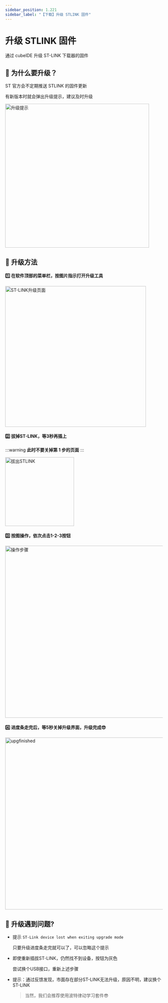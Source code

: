 ```yaml
---
sidebar_position: 1.221
sidebar_label: "【下载】升级 STLINK 固件"
---
```


# 升级 STLINK 固件

通过 cubeIDE 升级 ST-LINK 下载器的固件

## 📌 为什么要升级？

ST 官方会不定期推送 STLINK 的固件更新

有新版本时就会弹出升级提示，建议及时升级

<div style={{ display: "flex", justifyContent: "left", alignItems: "center", marginBottom: "0px"}}>
<img src={require('./img/STLinkUpdate/linkNewVersion.png').default} alt="升级提示" width="460px" />
</div>

## 📌 升级方法

#### 1️⃣ 在软件顶部的菜单栏，按图片指示打开升级工具

<div style={{ display: "flex", justifyContent: "left", alignItems: "center", marginBottom: "20px"}}>
<img src={require('./img/STLinkUpdate/findupgtool.png').default} alt="ST-LINK升级页面" width="450px" style={{boxShadow: "0px 0px 5PX 2px rgba(0, 0, 0, 0.1), inset 0 0 50px rgba(0, 0, 0, 0.3)"}}/>
</div>

#### 2️⃣ 拔掉ST-LINK，等3秒再插上
:::warning
**此时不要关掉第 1 步的页面**
:::
<div style={{ display: "flex", justifyContent: "left", alignItems: "center", marginBottom: "20px"}}>
<img src={require('./img/STLinkUpdate/拔出STLINK.png').default} alt="拔出STLINK" width="220px" />
</div>

#### 3️⃣ 按图操作，依次点击1-2-3按钮

<div style={{ display: "flex", justifyContent: "left", alignItems: "center", marginBottom: "20px"}}>
<img src={require('./img/STLinkUpdate/操作步骤.png').default} alt="操作步骤" width="550px" />
</div>

#### 4️⃣ 进度条走完后，等5秒关掉升级界面，升级完成😎

<div style={{ display: "flex", justifyContent: "left", alignItems: "center", marginBottom: "20px"}}>
<img src={require('./img/STLinkUpdate/upgfinished.png').default} alt="upgfinished" width="550px" />
</div>

## 📌 升级遇到问题?

- 提示 `ST-Link device lost when exiting upgrade mode`

    只要升级进度条走完就可以了，可以忽略这个提示

- 即使重新插拔ST-LINK，仍然找不到设备，按钮为灰色

    尝试换个USB接口，重新上述步骤

- 提示：通过反馈发现，市面存在部分ST-LINK无法升级，原因不明，建议换个ST-LINK

    > 当然，我们会推荐使用波特律动学习套件😎
